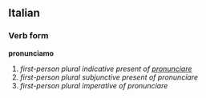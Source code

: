 ==Italian==
===Verb form===
'''pronunciamo'''

# ''first-person plural indicative present of [[pronunciare]]''
# ''first-person plural subjunctive present of pronunciare''
# ''first-person plural imperative of pronunciare''